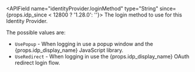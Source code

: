
<APIField name="identityProvider.loginMethod" type="String" since={props.idp_since < 12800 ? '1.28.0': ''}>
  The login method to use for this Identity Provider.

  The possible values are:

  * `UsePopup` - When logging in use a popup window and the {props.idp_display_name} JavaScript library.
  * `UseRedirect` - When logging in use the {props.idp_display_name} OAuth redirect login flow.
</APIField>